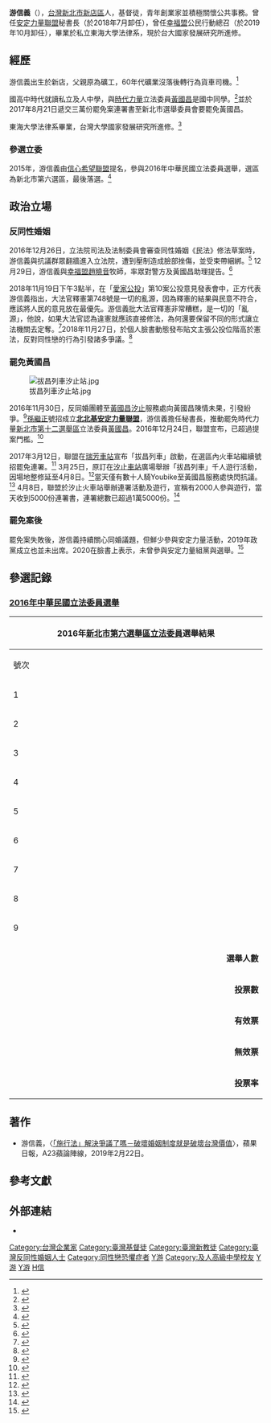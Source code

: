 {{Infobox Officeholder
| name = 游信義<br/><small>You, Hsin-yi</small>
| image = File:游信義161012.jpg
| imagesize = 200px
| caption = 
| majority = 
| term_start2 = 
| term_end2 = 
| term_start3 = 
| term_end3 = 
| successor3 = 
| sex = 男
| birth_date = {{Birth date and age|1972|10|6}}
| birth_place = {{ROC|臺灣省}}[[臺北縣|臺北縣]][[新店市|新店市]]（今[[新北市|新北市]][[新店區|新店區]]）
| death_date = 
| death_place = 
| nationality = {{ROC}}
| party = 無
| otherparty = {{FHL}}<br><small>（2015年9月6日—2020年4月29日）
| spouse = 
| website = 
}}
{{infobox EPW
|educate=
* [[新北市私立及人高級中學|私立及人中學]] <br /> 
* [[東海大學_(台灣)|東海大學]]法學士 
* [[國立台灣大學|國立台灣大學]]國家發展研究所肄業
|past=* 松雅集團創辦人 <br /> 
* 台北市愛德親校愛友會創會理事長，現任常務理事 
* 社團法人台灣希伯崙社會公益協會監事 
* 社團法人台中市幸福家庭快樂城市推動連盟協會課程講師
* 2016年新北市第六選區立委參選人}}

'''游信義'''（{{bd|1972年|10月6日|}}），[[中華民國|台灣]][[新北市|新北市]][[新店區|新店區]]人，基督徒，青年創業家並積極關懷公共事務。曾任[[安定力量聯盟|安定力量聯盟]]秘書長（於2018年7月卸任），曾任[[幸福盟|幸福盟]]公民行動總召（於2019年10月卸任），畢業於私立東海大學法律系，現於台大國家發展研究所進修。

== 經歷 ==
游信義出生於新店，父親原為礦工，60年代礦業沒落後轉行為貨車司機。<ref>{{Cite web|url=http://happinessbrother.blogspot.tw/2015/12/blog-post.html|title=游信義的參選聲明|accessdate=2017-03-07|work=happinessbrother.blogspot.tw|archive-date=2017-12-05|archive-url=https://web.archive.org/web/20171205094634/http://happinessbrother.blogspot.tw/2015/12/blog-post.html|dead-url=no}}</ref>

國高中時代就讀私立及人中學，與[[時代力量|時代力量]]立法委員[[黃國昌|黃國昌]]是國中同學。<ref>{{Cite web|url=http://www.nexttv.com.tw/news/realtime/politics/11818548/%E6%98%94%E6%97%A5%E5%90%8C%E7%AA%97%E5%8A%A0%E5%85%A5%E7%BD%B7%E5%85%8D%E3%80%80%E9%BB%83%E5%9C%8B%E6%98%8C%E8%85%B9%E8%83%8C%E5%8F%97%E6%95%B5%EF%BC%81|title=昔日同窗加入罷免　黃國昌腹背受敵！|accessdate=2017-03-08|author=|date=|work=www.nexttv.com.tw|publisher=|archive-date=2017-03-11|archive-url=https://web.archive.org/web/20170311221523/http://www.nexttv.com.tw/news/realtime/politics/11818548/%E6%98%94%E6%97%A5%E5%90%8C%E7%AA%97%E5%8A%A0%E5%85%A5%E7%BD%B7%E5%85%8D%E3%80%80%E9%BB%83%E5%9C%8B%E6%98%8C%E8%85%B9%E8%83%8C%E5%8F%97%E6%95%B5%EF%BC%81|dead-url=no}}</ref>並於2017年8月21日遞交三萬份罷免案連署書至新北市選舉委員會要罷免黃國昌。

東海大學法律系畢業，台灣大學國家發展研究所進修。<ref>{{Cite web|url=http://fhltw.org/?page_id=126|title=游信義  信心希望聯盟|accessdate=2017-03-07|author=|date=|work=fhltw.org|publisher=|language=zh-TW|archive-date=2019-09-19|archive-url=https://web.archive.org/web/20190919193404/http://fhltw.org/?page_id=126|dead-url=no}}</ref>

=== 參選立委 ===
2015年，游信義由[[信心希望聯盟|信心希望聯盟]]提名，參與2016年中華民國立法委員選舉，選區為新北市第六選區，最後落選。<ref>{{Cite news|url=http://news.ltn.com.tw/news/politics/breakingnews/1519727|title=牧師機車隊相挺  游信義登記參選 - 政治 - 自由時報電子報|accessdate=2017-04-19|archive-date=2018-12-07|archive-url=https://web.archive.org/web/20181207165737/http://news.ltn.com.tw/news/politics/breakingnews/1519727|dead-url=no}}</ref>

== 政治立場 ==

=== 反同性婚姻 ===
2016年12月26日，立法院司法及法制委員會審查同性婚姻《民法》修法草案時，游信義與抗議群眾翻牆進入立法院，遭到壓制造成臉部挫傷，並受束帶綑綁。<ref>{{Cite news|url=http://www.ettoday.net/news/20161226/836626.htm|title=圖／翻牆入立院！　罷免黃國昌發起人遭壓制、臉部挫傷|last=https://www.facebook.com/ETtoday|first=|date=|work=|newspaper=ETtoday東森新聞雲|accessdate=2017-04-19|language=zh-TW|archive-date=2018-11-28|archive-url=https://web.archive.org/web/20181128034820/https://www.ettoday.net/news/20161226/836626.htm|dead-url=no}}</ref> 12月29日，游信義與[[下一代幸福聯盟|幸福盟]][[趙曉音|趙曉音]]牧師，率眾對警方及黃國昌助理提告。<ref>{{Cite news|url=http://news.ltn.com.tw/news/society/breakingnews/1931383|title=曾被束帶捆住 幸福盟告警察、黃國昌助理妨害自由 - 社會 - 自由時報電子報|accessdate=2017-04-19|archive-date=2018-12-15|archive-url=https://web.archive.org/web/20181215085255/http://news.ltn.com.tw/news/society/breakingnews/1931383|dead-url=no}}</ref>

2018年11月19日下午3點半，在「[[愛家公投|愛家公投]]」第10案公投意見發表會中，正方代表游信義指出，大法官釋憲第748號是一切的亂源，因為釋憲的結果與民意不符合，應該將人民的意見放在最優先。游信義批大法官釋憲非常糟糕，是一切的「亂源」，他說，如果大法官認為違憲就應該直接修法，為何還要保留不同的形式讓立法機關去定奪。<ref>{{Cite news|url=https://news.cts.com.tw/cts/politics/201811/201811191943390.html?utm_source=Facebook&utm_medium=TBSCTS&fbclid=IwAR1GhW64Nh1Bn9yS-0wXbOYUGQqKxYMBpvLI5oiXdlOGytcmLcgscDyQky8|title=愛家公投神邏輯?! 游信義:大法官釋憲是亂源 - 華視新聞網|newspaper=華視新聞網|accessdate=2018-11-19|language=zh-TW|archive-date=2018-11-19|archive-url=https://web.archive.org/web/20181119173518/https://news.cts.com.tw/cts/politics/201811/201811191943390.html?utm_source=Facebook&utm_medium=TBSCTS&fbclid=IwAR1GhW64Nh1Bn9yS-0wXbOYUGQqKxYMBpvLI5oiXdlOGytcmLcgscDyQky8|dead-url=no}}</ref>2018年11月27日，於個人臉書動態發布貼文主張公投位階高於憲法，反對同性戀的行為引發諸多爭議。<ref>{{Cite news|url=https://www.facebook.com/permalink.php?story_fbid=966847410105603&id=317625268361157|title=公投位階高於憲法|newspaper=Facebook|accessdate=2021-08-18|language=zh-TW}}</ref>

=== 罷免黃國昌 ===
[[File:拔昌列車汐止站.jpg|thumb]]

2016年11月30日，反同婚團體至[[黃國昌|黃國昌]][[汐止|汐止]]服務處向黃國昌陳情未果，引發紛爭。<ref>{{Cite news|url=https://udn.com/news/story/6656/2179657|title=陳情爆紛爭 民團串連罷免黃國昌|last=聯合新聞網|first=|date=|work=|newspaper=聯合新聞網|accessdate=2017-04-19|archive-date=2018-11-25|archive-url=https://web.archive.org/web/20181125074049/https://udn.com/news/story/6656/2179657|dead-url=no}}</ref>[[孫繼正|孫繼正]]號招成立'''[[北北基安定力量聯盟|北北基安定力量聯盟]]'''，游信義擔任秘書長，推動罷免時代力量[[新北市第十二選舉區|新北市第十二選舉區]]立法委員[[黃國昌|黃國昌]]。2016年12月24日，聯盟宣布，已超過提案門檻。<ref>{{Cite news|url=https://udn.com/news/story/8375/2190406|title=罷免黃國昌 提案人數過門檻|last=聯合新聞網|first=|date=|work=|newspaper=聯合新聞網|accessdate=2017-03-07|archive-date=2016-12-26|archive-url=https://web.archive.org/web/20161226075703/https://udn.com/news/story/8375/2190406|dead-url=no}}</ref>

2017年3月12日，聯盟在[[瑞芳車站|瑞芳車站]]宣布「拔昌列車」啟動，在選區內火車站繼續號招罷免連署。<ref>{{Cite news|url=https://udn.com/news/story/6656/2336642|title=「拔昌」列車啟動 黃國昌：尊重|last=聯合新聞網|first=|date=|work=|newspaper=聯合新聞網|accessdate=2017-04-19|archive-date=2017-03-11|archive-url=https://web.archive.org/web/20170311192512/https://udn.com/news/story/6656/2336642|dead-url=no}}</ref> 3月25日，原訂在[[汐止車站|汐止車站]]廣場舉辦「拔昌列車」千人遊行活動，因場地整修延至4月8日。<ref>{{Cite news|url=https://udn.com/news/story/1/2359924|title=罷免黃國昌 「拔昌列車」4月8日汐止千人遊行|last=聯合新聞網|first=|date=|work=|newspaper=即時|accessdate=2017-04-19|archive-date=2017-06-29|archive-url=https://web.archive.org/web/20170629125452/https://udn.com/news/story/1/2359924|dead-url=no}}</ref>當天僅有數十人騎Youbike至黃國昌服務處快閃抗議。<ref>{{Cite news|url=http://www.chinatimes.com/realtimenews/20170325002006-260407|title=安定力量聯盟騎Youbike 「快閃」罷免黃國昌|last=中時電子報|newspaper=中時電子報|accessdate=2017-04-19|language=zh-TW|archive-date=2019-02-05|archive-url=https://web.archive.org/web/20190205100445/https://www.chinatimes.com/realtimenews/20170325002006-260407|dead-url=no}}</ref> 4月8日，聯盟於汐止火車站舉辦連署活動及遊行，宣稱有2000人參與遊行，當天收到5000份連署書，連署總數已超過1萬5000份。<ref>{{Cite news|url=http://www.appledaily.com.tw/appledaily/article/headline/20170409/37612054/|title=反同婚發動「拔昌」罷免連署達1.5萬份|last=|first=|date=|work=|newspaper=蘋果日報|accessdate=2017-04-19|language=zh-TW|archive-date=2017-06-17|archive-url=https://web.archive.org/web/20170617152942/http://www.appledaily.com.tw/appledaily/article/headline/20170409/37612054|dead-url=no}}</ref>

=== 罷免案後 ===
罷免案失敗後，游信義持續關心同婚議題，但鮮少參與安定力量活動，2019年政黨成立也並未出席。2020在臉書上表示，未曾參與安定力量組黨與選舉。<ref>{{Cite web|title=游信義|url=https://www.facebook.com/permalink.php?story_fbid=pfbid02A5EKs91G5cMGdB2xXy4eykRst4YefasmYyXTXL9i97CcvjvSTUsdjZJPQCvmy8Wsl&id=317625268361157|access-date=2022-05-18|work=www.facebook.com|language=zh-Hans}}</ref>

== 參選記錄 ==

=== [[2016年中華民國立法委員選舉|2016年中華民國立法委員選舉]] ===
{| class="wikitable collapsible" style="text-align:center"
! colspan="7" width="620px" |2016年[[新北市第六選舉區|新北市第六選舉區]][[立法委員|立法委員]]選舉結果
|-
! width="35" |號次
! width="55" | 候選人
! width="120" | 政黨
! width="75" | 得票數
! width="75" | 得票率
! width="49" | 當選標記
|-
|1
|[[姚玉霜|姚玉霜]]
|[[File:Green_square_yellow_bg.png|20x20像素]] [[台灣工黨|台灣工黨]]
| style="border-left:4px solid #0f7f13;" align="right" |774
| align="right" |0.53%
| align="center" |
|-
|2
|[[李建明|李建明]]
|{{樹黨}}
| style="border-left:4px solid #73BF00;" align="right" |1,816
| align="right" |1.24%
| align="center" |
|-
|3
|游信義
|{{FHL}}
| style="border-left:4px solid #3E6E85;" align="right" |2,626
| align="right" |1.79%
| align="center" | 
|-
|4
|[[康仁俊|康仁俊]]
|{{Pfp}}
| style="border-left:4px solid #F75000;" align="right" |4,085
| align="right" |2.78%
| align="center" |
|-
|5
|[[莊豐銘|莊豐銘]]
|{{Nonp}}
| style="border-left:4px solid #000000;" align="right" |1,022
| align="right" |0.70%
| align="center" |
|-
|6
|[[李貴寶|李貴寶]]
|{{Mkt}}
| style="border-left:4px solid #FFD700;" align="right" |706
| align="right" |0.48%
| align="center" |
|-
|7
|[[黃鈞民|黃鈞民]]
|{{軍公教聯盟黨}}
| style="border-left:4px solid #3F48CC;" align="right" |473
| align="right" |0.32%
| align="center" |
|-
|8
|[[林國春|林國春]]
|{{Kmt}}
| style="border-left:4px solid #000099;" align="right" |58,050
| align="right" |39.55%
| align="center" |
|-
|9
|[[張宏陸|張宏陸]]
|{{Dpp}}
| style="border-left:4px solid #1b9431;" align="right" |77,223
| align="right" |52.61%
| align="center" |[[File:Vote1.svg|20x20像素]]
|- bgcolor="EEEEEE" 
| colspan="3" align="right" | '''選舉人數''' 
| colspan="3" align="left" |　215,111
|- bgcolor="EEEEEE" 
| colspan="3" align="right" | '''投票數''' 
| colspan="3" align="left" |　149,096
|- bgcolor="EEEEEE" 
| colspan="3" align="right" | '''有效票''' 
| colspan="3" align="left" |　146,775
|- bgcolor="EEEEEE" 
| colspan="3" align="right" | '''無效票''' 
| colspan="3" align="left" |　2,321
|- bgcolor="EEEEEE" 
| colspan="3" align="right" | '''投票率''' 
| colspan="3" align="left" |　69.31%
|}

== 著作 ==

* 游信義，〈[https://tw.news.appledaily.com/headline/daily/20190222/38262406/ 「施行法」解決爭議了嗎－破壞婚姻制度就是破壞台灣價值]〉，蘋果日報，A23蘋論陣線，2019年2月22日。

== 參考文獻 ==
{{reflist}}

== 外部連結 ==
{{Commonscat|You Hsin-Yi}}
* {{zh-tw}}{{facebook|You.HsinYi|游信義}}
{{臺灣同性婚姻法制化}}
{{DEFAULTSORT:You游}}
[[Category:台灣企業家|Category:台灣企業家]]
[[Category:臺灣基督徒|Category:臺灣基督徒]]
[[Category:臺灣新教徒|Category:臺灣新教徒]]
[[Category:臺灣反同性婚姻人士|Category:臺灣反同性婚姻人士]]
[[Category:同性戀恐懼症者|Category:同性戀恐懼症者]]
[[Category:東海大學校友_(台灣)|Y游]]
[[Category:及人高級中學校友|Category:及人高級中學校友]]
[[Category:信心希望聯盟黨員|Y游]]
[[Category:新店人|Y游]]
[[Category:游姓|H信]]